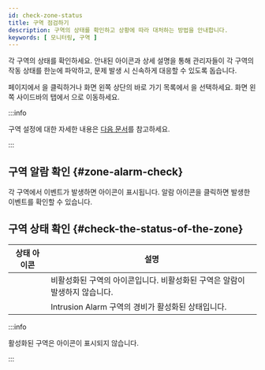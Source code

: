 ```yaml
---
id: check-zone-status
title: 구역 점검하기
description: 구역의 상태를 확인하고 상황에 따라 대처하는 방법을 안내합니다.
keywords: [ 모니터링, 구역 ]
---
```


각 구역의 상태를 확인하세요. 안내된 아이콘과 상세 설명을 통해 관리자들이 각 구역의 작동 상태를 한눈에 파악하고, 문제 발생 시 신속하게 대응할 수 있도록 돕습니다.

<Cmd sid='common.header.launcher' /> 페이지에서 <Cmd sid='common.header.arena' />을 클릭하거나 화면 왼쪽 상단의 바로 가기 목록에서 <Cmd sid='common.header.arena' />을 선택하세요. 화면 왼쪽 사이드바의 <Cmd sid='arena.tree.door.title' /> 탭에서 <Cmd sid='arena.tree.door.allZones' />으로 이동하세요.

:::info

구역 설정에 대한 자세한 내용은 [다음 문서](#)를 참고하세요.

:::

## 구역 알람 확인 {#zone-alarm-check}

각 구역에서 이벤트가 발생하면 <IcErr width='20px' height='20px' /> 아이콘이 표시됩니다. 알람 아이콘을 클릭하면 발생한 이벤트를 확인할 수 있습니다.

## 구역 상태 확인 {#check-the-status-of-the-zone}

| 상태 아이콘 | 설명 |
| :--: | -- |
| <IcDisable width='auto' height='30px' /> | 비활성화된 구역의 아이콘입니다. 비활성화된 구역은 알람이 발생하지 않습니다. |
| <IcArm width='auto' height='35px'/> | Intrusion Alarm 구역의 경비가 활성화된 상태입니다. |

:::info

활성화된 구역은 아이콘이 표시되지 않습니다.

:::